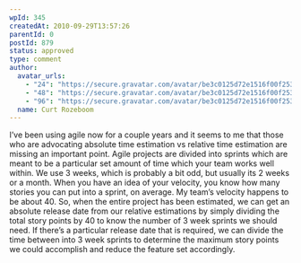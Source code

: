 ```yaml
---
wpId: 345
createdAt: 2010-09-29T13:57:26
parentId: 0
postId: 879
status: approved
type: comment
author:
  avatar_urls:
    - "24": "https://secure.gravatar.com/avatar/be3c0125d72e1516f00f2530b440bfe4?s=24&d=mm&r=g"
    - "48": "https://secure.gravatar.com/avatar/be3c0125d72e1516f00f2530b440bfe4?s=48&d=mm&r=g"
    - "96": "https://secure.gravatar.com/avatar/be3c0125d72e1516f00f2530b440bfe4?s=96&d=mm&r=g"
  name: Curt Rozeboom
---
```


I’ve been using agile now for a couple years and it seems to me that those who are advocating absolute time estimation vs relative time estimation are missing an important point. Agile projects are divided into sprints which are meant to be a particular set amount of time which your team works well within. We use 3 weeks, which is probably a bit odd, but usually its 2 weeks or a month. When you have an idea of your velocity, you know how many stories you can put into a sprint, on average. My team’s velocity happens to be about 40. So, when the entire project has been estimated, we can get an absolute release date from our relative estimations by simply dividing the total story points by 40 to know the number of 3 week sprints we should need. If there’s a particular release date that is required, we can divide the time between into 3 week sprints to determine the maximum story points we could accomplish and reduce the feature set accordingly.